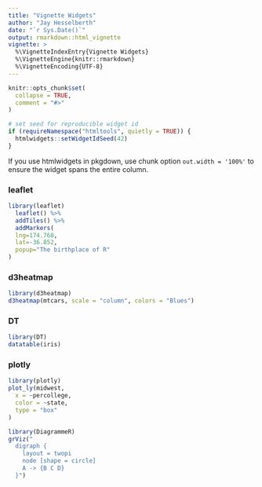 ```yaml
---
title: "Vignette Widgets"
author: "Jay Hesselberth"
date: "`r Sys.Date()`"
output: rmarkdown::html_vignette
vignette: >
  %\VignetteIndexEntry{Vignette Widgets}
  %\VignetteEngine{knitr::rmarkdown}
  %\VignetteEncoding{UTF-8}
---
```


```r
knitr::opts_chunk$set(
  collapse = TRUE,
  comment = "#>"
)
```

```r
# set seed for reproducible widget id
if (requireNamespace("htmltools", quietly = TRUE)) {
  htmlwidgets::setWidgetIdSeed(42)
}
```

If you use htmlwidgets in pkgdown, use chunk option `out.width = '100%'` to ensure the widget spans the entire column.

### leaflet

```r
library(leaflet)
  leaflet() %>%
  addTiles() %>%
  addMarkers(
  lng=174.768,
  lat=-36.852,
  popup="The birthplace of R"
)
```

### d3heatmap

```r
library(d3heatmap)
d3heatmap(mtcars, scale = "column", colors = "Blues")
```

### DT
```r
library(DT)
datatable(iris)
```

### plotly

```r
library(plotly)
plot_ly(midwest,
  x = ~percollege,
  color = ~state,
  type = "box"
)
```

```r
library(DiagrammeR)
grViz("
  digraph {
    layout = twopi
    node [shape = circle]
    A -> {B C D} 
  }")
```
